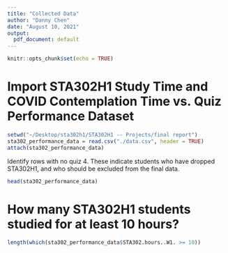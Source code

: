 ```yaml
---
title: "Collected Data"
author: "Danny Chen"
date: "August 10, 2021"
output:
  pdf_document: default
---
```


```r
knitr::opts_chunk$set(echo = TRUE)
```

# Import STA302H1 Study Time and COVID Contemplation Time vs. Quiz Performance Dataset

```r
setwd("~/Desktop/sta302h1/STA302H1 -- Projects/final report")
sta302_performance_data = read.csv("./data.csv", header = TRUE)
attach(sta302_performance_data)
```

Identify rows with no quiz 4. These indicate students who have dropped STA302H1, and who should be excluded from the final data.

```r
head(sta302_performance_data)
```

# How many STA302H1 students studied for at least 10 hours?

```r
length(which(sta302_performance_data$STA302.hours..W1. >= 10))
```
